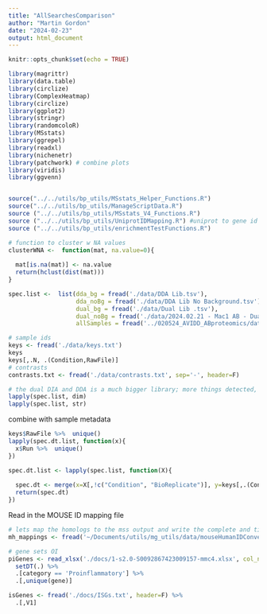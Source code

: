```yaml
---
title: "AllSearchesComparison"
author: "Martin Gordon"
date: "2024-02-23"
output: html_document
---
```


```r
knitr::opts_chunk$set(echo = TRUE)
```

```r
library(magrittr)
library(data.table)
library(circlize)
library(ComplexHeatmap)
library(circlize)
library(ggplot2)
library(stringr)
library(randomcoloR)
library(MSstats)
library(ggrepel)
library(readxl)
library(nichenetr)
library(patchwork) # combine plots
library(viridis)
library(ggvenn)


source("../../utils/bp_utils/MSstats_Helper_Functions.R")
source("../../utils/bp_utils/ManageScriptData.R")
source ("../../utils/bp_utils/MSstats_V4_Functions.R")
source ("../../utils/bp_utils/UniprotIDMapping.R") #uniprot to gene id mapping
source ("../../utils/bp_utils/enrichmentTestFunctions.R")

# function to cluster w NA values
clusterWNA <-  function(mat, na.value=0){
  
  mat[is.na(mat)] <- na.value
  return(hclust(dist(mat)))
}
```


```r
spec.list <-  list(dda_bg = fread('./data/DDA Lib.tsv'),
                   dda_noBg = fread('./data/DDA Lib No Background.tsv'),
                   dual_bg = fread('./data/Dual Lib .tsv'),
                   dual_noBg = fread('./data/2024.02.21 - Mac1 AB - Dual No Bg_Report_MSStats Format (Normal).tsv'),
                   allSamples = fread('../020524_AVIDD_ABproteomics/data/AB_Report_MSstats_Format.tsv'))

# sample ids 
keys <- fread('./data/keys.txt')
keys
keys[,.N, .(Condition,RawFile)]
# contrasts
contrasts.txt <- fread('./data/contrasts.txt', sep='-', header=F)
```

```r
# the dual DIA and DDA is a much bigger library; more things detected, but perhaps also an issue
lapply(spec.list, dim)
lapply(spec.list, str)
```

combine with sample metadata
```r
keys$RawFile %>%  unique()
lapply(spec.dt.list, function(x){
  x$Run %>%  unique()
})

spec.dt.list <- lapply(spec.list, function(X){
  
  spec.dt <- merge(x=X[,!c("Condition", "BioReplicate")], y=keys[,.(Condition, BioReplicate, RawFile, Fraction,IsotopeLabelType)], by.x='Run', by.y='RawFile')
  return(spec.dt)
})
```

Read in the MOUSE ID mapping file 

```r
# lets map the homologs to the mss output and write the complete and tidied data to file 
mh_mappings <- fread('~/Documents/utils/mg_utils/data/mouseHumanIDConversion.txt')

# gene sets OI
piGenes <- read_xlsx('./docs/1-s2.0-S0092867423009157-mmc4.xlsx', col_names = T, sheet=7) %>% 
  setDT(.) %>% 
  .[category == 'Proinflammatory'] %>% 
  .[,unique(gene)]

isGenes <- fread('./docs/ISGs.txt', header=F) %>% 
  .[,V1]
```